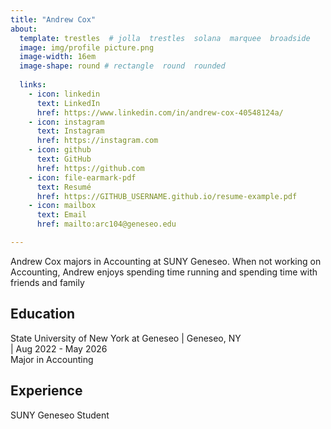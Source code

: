 ```yaml
---
title: "Andrew Cox" 
about:
  template: trestles  # jolla  trestles  solana  marquee  broadside
  image: img/profile picture.png
  image-width: 16em
  image-shape: round # rectangle  round  rounded
  
  links:
    - icon: linkedin
      text: LinkedIn
      href: https://www.linkedin.com/in/andrew-cox-40548124a/ 
    - icon: instagram
      text: Instagram
      href: https://instagram.com
    - icon: github
      text: GitHub
      href: https://github.com
    - icon: file-earmark-pdf
      text: Resumé
      href: https://GITHUB_USERNAME.github.io/resume-example.pdf
    - icon: mailbox
      text: Email
      href: mailto:arc104@geneseo.edu

---
```



Andrew Cox majors in Accounting at SUNY Geneseo. When not working on Accounting, Andrew enjoys spending time running and spending time with friends and family

## Education

State University of New York at Geneseo | Geneseo, NY <br> | Aug 2022 - May 2026 <br>
Major in Accounting 

## Experience

SUNY Geneseo Student 



